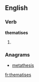 
==English==

===Verb===
'''thematises'''

# {{third-person singular of|[[thematise]]}}

===Anagrams===
* [[metathesis#English|metathesis]]

[[fr:thematises]]